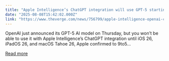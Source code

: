 ```yaml
---
title: "Apple Intelligence’s ChatGPT integration will use GPT-5 starting with iOS 26"
date: "2025-08-08T15:42:02.000Z"
link: "https://www.theverge.com/news/756799/apple-intelligence-openai-chatgpt-gpt-5-ios-26"
---
```


OpenAI just announced its GPT-5 AI model on Thursday, but you won’t be able to use it with Apple Intelligence’s ChatGPT integration until iOS 26, iPadOS 26, and macOS Tahoe 26, Apple confirmed to 9to5...

[Read more](https://www.theverge.com/news/756799/apple-intelligence-openai-chatgpt-gpt-5-ios-26)
